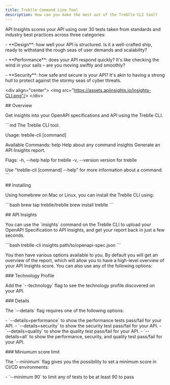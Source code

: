 ```yaml
---
title: Treblle Command Line Tool
description: How can you make the most out of the Treblle CLI tool?
---
```


API Insights scores your API using over 30 tests taken from standards and industry best practices across three categories:

\- \*\*Design\*\*: how well your API is structured. Is it a well-crafted ship, ready to withstand the rough seas of user demands and scalability?

\- \*\*Performance\*\*: does your API respond quickly? It's like checking the wind in your sails – are you moving swiftly and smoothly?

\- \*\*Security\*\*: how safe and secure is your API? It's akin to having a strong hull to protect against the stormy seas of cyber threats.


&lt;div align="center"&gt;
  &lt;img src="https://assets.apiinsights.io/insights-CLI.png"/&gt;
&lt;/div&gt;

\## Overview

Get insights into your OpenAPI specifications and API using the Treblle CLI.

\`\`\`md
The Treblle CLI tool.

Usage:
  treblle-cli \[command\]

Available Commands:
  help        Help about any command
  insights    Generate an API Insights report.

Flags:
  -h, --help      help for treblle
  -v, --version   version for treblle

Use "treblle-cli \[command\] --help" for more information about a command.
\`\`\`

\## Installing

Using homebrew on Mac or Linux, you can install the Treblle CLI using:

\`\`\`bash
brew tap treblle/treblle
brew install treblle
\`\`\`

\## API Insights

You can use the \`insights\` command on the Treblle CLI to upload your OpenAPI Specification to API Insights, and get your report back in just a few seconds.

\`\`\`bash
treblle-cli insights path/to/openapi-spec.json
\`\`\`

You then have various options available to you. By default you will get an overview of the report, which will allow you to have a high-level overview of your API Insights score. You can also use any of the following options:

\### Technology Profile

Add the \`--technology\` flag to see the technology profile discovered on your API.

\### Details

The \`--details\` flag requires one of the following options:

\- \`--details=performance\` to show the performance tests pass/fail for your API.
\- \`--details=security\` to show the security test pass/fail for your API.
\- \`--details=quality\` to show the quality test pass/fail for your API.
\- \`--details=all\` to show the performance, security, and quality test pass/fail for your API.

\### Miniumum score limit

The \`--minimum\` flag gives you the possibility to set a minimum score in CI/CD environments:

\- \`--minimum 90\` to limit any of tests to be at least 90 to pass